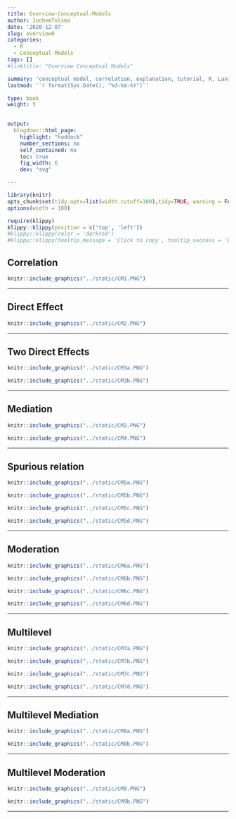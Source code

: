 ```yaml
---
title: Overview-Conceptual-Models
author: JochemTolsma
date: '2020-12-07'
slug: overview0
categories:
  - R
  - Conceptual Models
tags: []
#linktitle: "Overview Conceptual Models"

summary: "conceptual model, correlation, explanation, tutorial, R, Lavaan"
lastmod: '`r format(Sys.Date(), "%d-%m-%Y")`'

type: book
weight: 5

 
output:
  blogdown::html_page:
    highlight: "haddock"
    number_sections: no
    self_contained: no
    toc: true
    fig_width: 6
    dev: "svg"

---
```



<!--set global settings--> 
```r
library(knitr)
opts_chunk$set(tidy.opts=list(width.cutoff=100),tidy=TRUE, warning = FALSE, message = FALSE, cache=TRUE, attr.source = ".numberLines", class.source="highlightt", results= "hold")
options(width = 100)
```


<!--copy to clipboard-->
```r
require(klippy)
klippy::klippy(position = c('top', 'left'))
#klippy::klippy(color = 'darkred')
#klippy::klippy(tooltip_message = 'Click to copy', tooltip_success = 'Done')
```
<!---
https://www.w3schools.com/w3css/w3css_buttons.asp
https://www.freecodecamp.org/news/a-quick-guide-to-styling-buttons-using-css-f64d4f96337f/
--->

<!---
<style>
.btn-text-right{
	text-align: right;
}
</style>

<div class="btn-text-right">
<button onclick="window.location.href='static/index.Rmd';">download .Rmd </button>  
</div>

--->

## Correlation  

```r
knitr::include_graphics("../static/CM1.PNG")
```
---  

## Direct Effect

```r
knitr::include_graphics("../static/CM2.PNG")
```
---  

## Two Direct Effects

```r
knitr::include_graphics("../static/CM3a.PNG")
```

```r
knitr::include_graphics("../static/CM3b.PNG")
```

---  

## Mediation

```r
knitr::include_graphics("../static/CM2.PNG")
```

```r
knitr::include_graphics("../static/CM4.PNG")
```

---  

## Spurious relation

```r
knitr::include_graphics("../static/CM5a.PNG")
```

```r
knitr::include_graphics("../static/CM5b.PNG")
```
```r
knitr::include_graphics("../static/CM5c.PNG")
```

```r
knitr::include_graphics("../static/CM5d.PNG")
```

---  

## Moderation  

```r
knitr::include_graphics("../static/CM6a.PNG")
```
```r
knitr::include_graphics("../static/CM6b.PNG")
```
```r
knitr::include_graphics("../static/CM6c.PNG")
```
```r
knitr::include_graphics("../static/CM6d.PNG")
```
---  


## Multilevel  

```r
knitr::include_graphics("../static/CM7a.PNG")
```

```r
knitr::include_graphics("../static/CM7b.PNG")
```
```r
knitr::include_graphics("../static/CM7c.PNG")
```
```r
knitr::include_graphics("../static/CM7d.PNG")
```

---  

## Multilevel Mediation

```r
knitr::include_graphics("../static/CM8a.PNG")
```

```r
knitr::include_graphics("../static/CM8b.PNG")
```

---  

## Multilevel Moderation

```r
knitr::include_graphics("../static/CM9.PNG")
```


```r
knitr::include_graphics("../static/CM9b.PNG")
```

---  

